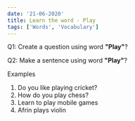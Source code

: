 ```yaml
---
date: '21-06-2020'
title: Learn the word - Play
tags: ['Words', 'Vocabulary']
---
```


Q1: Create a question using word <strong>"Play"</strong>?

Q2: Make a sentence using word <strong>"Play"</strong>?

Examples

1. Do you like playing cricket?
2. How do you play chess?
3. Learn to play mobile games
4. Afrin plays violin

